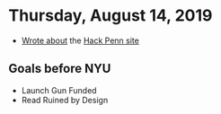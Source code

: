 # Thursday, August 14, 2019

- [Wrote about](/2019-08-15_hack_penn_site) the [Hack Penn site](https://hackpenn.com)

## Goals before NYU

- Launch Gun Funded
- Read Ruined by Design
